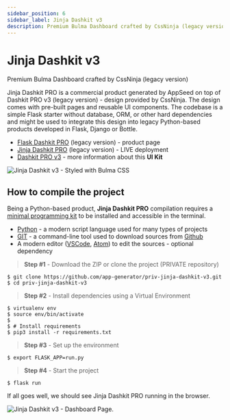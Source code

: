 ```yaml
---
sidebar_position: 6
sidebar_label: Jinja Dashkit v3
description: Premium Bulma Dashboard crafted by CssNinja (legacy version)
---
```


# Jinja Dashkit v3

<SubHeading>Premium Bulma Dashboard crafted by CssNinja (legacy version)</SubHeading>

Jinja Dashkit PRO is a commercial product generated by AppSeed on top of Dashkit PRO v3 (legacy version) - design provided by CssNinja. The design comes with pre-built pages and reusable UI components. The codebase is a simple Flask starter without database, ORM, or other hard dependencies and might be used to integrate this design into legacy Python-based products developed in Flask, Django or Bottle.

- [Flask Dashkit PRO](https://appseed.us/admin-dashboards/flask-dashboard-dashkit-pro) (legacy version) - product page
- [Jinja Dashkit PRO](https://jinja-dashkit-v3.appseed-srv1.com/) (legacy version) - LIVE deployment
- [Dashkit PRO v3](../../content/bulma-css-templates/dashkit-pro-v3.mdx) - more information about this **UI Kit**

![Jinja Dashkit v3 - Styled with Bulma CSS](../../../static/assets/dashkit-v3-bulma-css-charts.jpg)

## How to compile the project

Being a Python-based product, **Jinja Dashkit PRO** compilation requires a [minimal programming kit](../../content/tutorials/minimal-programming-kit.mdx) to be installed and accessible in the terminal.

- [Python](https://www.python.org/) - a modern script language used for many types of projects
- [GIT](https://git-scm.com/) - a command-line tool used to download sources from [Github](https://github.com/)
- A modern editor ([VSCode](https://code.visualstudio.com/), [Atom](https://atom.io/)) to edit the sources - optional dependency

> **Step #1** - Download the ZIP or clone the project (PRIVATE repository)

```
$ git clone https://github.com/app-generator/priv-jinja-dashkit-v3.git
$ cd priv-jinja-dashkit-v3
```

> **Step #2** - Install dependencies using a Virtual Environment

```
$ virtualenv env
$ source env/bin/activate
$
$ # Install requirements
$ pip3 install -r requirements.txt
```

> **Step #3** - Set up the environment

```
$ export FLASK_APP=run.py
```

> **Step #4** - Start the project

```
$ flask run
```

If all goes well, we should see Jinja Dashkit PRO running in the browser.

![Jinja Dashkit v3 - Dashboard Page.](../../../static/assets/dashkit-v3-bulma-css.jpg)
